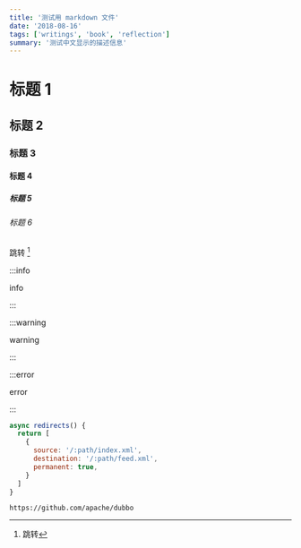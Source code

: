 ```yaml
---
title: '测试用 markdown 文件'
date: '2018-08-16'
tags: ['writings', 'book', 'reflection']
summary: '测试中文显示的描述信息'
---
```


# 标题 1

## 标题 2

### 标题 3

#### 标题 4

##### 标题 5

###### 标题 6

跳转 [^note]

[^note]: 跳转

:::info

info

:::

:::warning

warning

:::

:::error

error

:::

``` javascript
async redirects() {
  return [
    {
      source: '/:path/index.xml',
      destination: '/:path/feed.xml',
      permanent: true,
    }
  ]
}
```

```github
https://github.com/apache/dubbo
```

